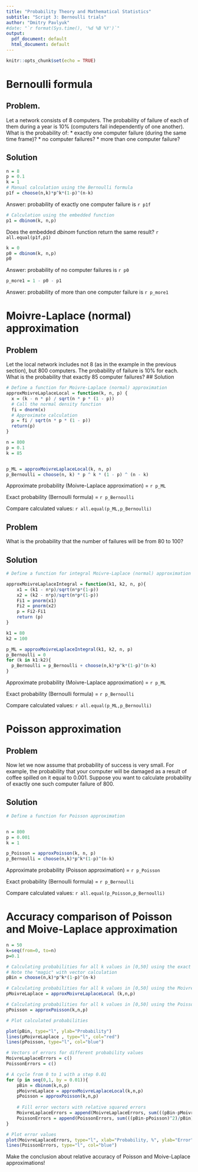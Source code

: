```yaml
---
title: "Probability Theory and Mathematical Statistics"
subtitle: "Script 3: Bernoulli trials"
author: "Dmitry Pavlyuk"
#date: "`r format(Sys.time(), '%d %B %Y')`"
output:
  pdf_document: default
  html_document: default
---
```


```r
knitr::opts_chunk$set(echo = TRUE)
```
# Bernoulli formula
## Problem. 
Let a network consists of 8 computers. The probability of failure of each of them during a year is 10% (computers fail independently of one another).
What is the probability of:
* exactly one computer failure (during the same time frame)?
* no computer failures?
* more than one computer failure?

## Solution
```r
n = 8
p = 0.1
k = 1
# Manual calculation using the Bernoulli formula
p1f = choose(n,k)*p^k*(1-p)^(n-k)
```
Answer: probability of exactly one computer failure is `r p1f`

```r
# Calculation using the embedded function
p1 = dbinom(k, n,p)
```
Does the embedded *dbinom* function return the same result? `r all.equal(p1f,p1)`

```r
k = 0
p0 = dbinom(k, n,p)
p0
```
Answer: probability of no computer failures is `r p0`

```r
p_more1 = 1 - p0 - p1
```
Answer: probability of more than one computer failure is `r p_more1`

# Moivre-Laplace (normal) approximation
## Problem
Let the local network includes not 8 (as in the example in the previous section), but 800 computers. The probability of failure is 10% for each.
What is the probability that exactly 85 computer failures?
## Solution
```r
# Define a function for Moivre-Laplace (normal) approximation
approxMoivreLaplaceLocal = function(k, n, p) {
  x = (k - n * p) / sqrt(n * p * (1 - p))
  # Call the normal density function
  fi = dnorm(x)
  # Approximate calculation
  p = fi / sqrt(n * p * (1 - p))
  return(p)
}

n = 800
p = 0.1
k = 85


p_ML = approxMoivreLaplaceLocal(k, n, p)
p_Bernoulli = choose(n, k) * p ^ k * (1 - p) ^ (n - k)
```
Approximate probability (Moivre-Laplace approximation) = `r p_ML` 

Exact probability (Bernoulli formula) = `r p_Bernoulli` 

Compare calculated values: `r all.equal(p_ML,p_Bernoulli)`

## Problem
What is the probability that the number of failures will be from 80 to 100?

## Solution
```r
# Define a function for integral Moivre-Laplace (normal) approximation

approxMoivreLaplaceIntegral = function(k1, k2, n, p){
	x1 = (k1 - n*p)/sqrt(n*p*(1-p))
	x2 = (k2 - n*p)/sqrt(n*p*(1-p))
	Fi1 = pnorm(x1)
	Fi2 = pnorm(x2)
	p = Fi2-Fi1
	return (p)
}

k1 = 80
k2 = 100

p_ML = approxMoivreLaplaceIntegral(k1, k2, n, p)
p_Bernoulli = 0
for (k in k1:k2){
  p_Bernoulli = p_Bernoulli + choose(n,k)*p^k*(1-p)^(n-k)
}
```
Approximate probability (Moivre-Laplace approximation) = `r p_ML` 

Exact probability (Bernoulli formula) = `r p_Bernoulli` 

Compare calculated values: `r all.equal(p_ML,p_Bernoulli)`

# Poisson approximation

## Problem
Now let we now assume that probability of success is very small. For example, the probability that your computer will be damaged as a result of coffee spilled on it equal to 0.001.
Suppose you want to calculate probability of exactly one such computer failure of 800.

## Solution
```r
# Define a function for Poisson approximation


n = 800
p = 0.001
k = 1

p_Poisson = approxPoisson(k, n, p)
p_Bernoulli = choose(n,k)*p^k*(1-p)^(n-k)
```
Approximate probability (Poisson approximation) = `r p_Poisson` 

Exact probability (Bernoulli formula) = `r p_Bernoulli` 

Compare calculated values: `r all.equal(p_Poisson,p_Bernoulli)`


# Accuracy comparison of Poisson and Moive-Laplace approximation

```r
n = 50
k=seq(from=0, to=n)
p=0.1

# Calculating probabilities for all k values in [0,50] using the exact Bernoulli formula.
# Note the "magic" with vector calculation
pBin = choose(n,k)*p^k*(1-p)^(n-k)

# Calculating probabilities for all k values in [0,50] using the Moivre-Laplace approximation
pMoivreLaplace = approxMoivreLaplaceLocal (k,n,p)

# Calculating probabilities for all k values in [0,50] using the Poisson approximation
pPoisson = approxPoisson(k,n,p)

# Plot calculated probabilities

plot(pBin, type="l", ylab="Probability")
lines(pMoivreLaplace , type="l", col="red")
lines(pPoisson, type="l", col="blue")
```
```r
# Vectors of errors for different probability values
MoivreLaplaceErrors = c()
PoissonErrors = c()

# A cycle from 0 to 1 with a step 0.01
for (p in seq(0,1, by = 0.01)){
	pBin = dbinom(k,n,p)
	pMoivreLaplace = approxMoivreLaplaceLocal(k,n,p)
	pPoisson = approxPoisson(k,n,p)
	
	# Fill error vectors with relative squared errors
	MoivreLaplaceErrors = append(MoivreLaplaceErrors, sum(((pBin-pMoivreLaplace)^2)/pBin))
	PoissonErrors = append(PoissonErrors, sum(((pBin-pPoisson)^2)/pBin))
}

# Plot error values
plot(MoivreLaplaceErrors, type="l", xlab="Probability, %", ylab="Error")
lines(PoissonErrors, type="l", col="blue")
```

Make the conclusion about relative accuracy of Poisson and Moive-Laplace approximations!